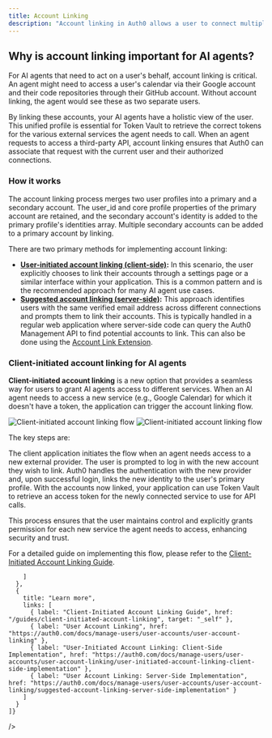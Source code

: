 ```yaml
---
title: Account Linking
description: "Account linking in Auth0 allows a user to connect multiple identity provider accounts, such as Google, GitHub, or a corporate SAML connection, under a single, unified user profile. By default, Auth0 treats each login from a different provider as a separate user. Account linking merges these distinct identities, enabling a user to authenticate from any of their linked accounts and be recognized as the same person by your application."
---
```


## Why is account linking important for AI agents?

For AI agents that need to act on a user's behalf, account linking is critical. An agent might need to access a user's calendar via their Google account and their code repositories through their GitHub account. Without account linking, the agent would see these as two separate users.

By linking these accounts, your AI agents have a holistic view of the user. This unified profile is essential for Token Vault to retrieve the correct tokens for the various external services the agent needs to call. When an agent requests to access a third-party API, account linking ensures that Auth0 can associate that request with the current user and their authorized connections.

### How it works

The account linking process merges two user profiles into a primary and a secondary account. The user_id and core profile properties of the primary account are retained, and the secondary account's identity is added to the primary profile's identities array. Multiple secondary accounts can be added to a primary account by linking.

There are two primary methods for implementing account linking:

- [**User-initiated account linking (client-side)**](https://auth0.com/docs/manage-users/user-accounts/user-account-linking/user-initiated-account-linking-client-side-implementation)**:** In this scenario, the user explicitly chooses to link their accounts through a settings page or a similar interface within your application. This is a common pattern and is the recommended approach for many AI agent use cases.
- [**Suggested account linking (server-side)**](https://auth0.com/docs/manage-users/user-accounts/user-account-linking/suggested-account-linking-server-side-implementation)**:** This approach identifies users with the same verified email address across different connections and prompts them to link their accounts. This is typically handled in a regular web application where server-side code can query the Auth0 Management API to find potential accounts to link. This can also be done using the [Account Link Extension](https://auth0.com/docs/customize/extensions/account-link-extension).

### Client-initiated account linking for AI agents

**Client-initiated account linking** is a new option that provides a seamless way for users to grant AI agents access to different services. When an AI agent needs to access a new service (e.g., Google Calendar) for which it doesn't have a token, the application can trigger the account linking flow.

<Frame>
  <img
    className="hidden dark:block"
    src="/img/client_initiated_account_linking_dark.png"
    alt="Client-initiated account linking flow"
  />
  <img
    className="block dark:hidden"
    src="/img/client_initiated_account_linking_light.png"
    alt="Client-initiated account linking flow"
  />
</Frame>

The key steps are:

<Steps>
  <Step title="Trigger the flow">
    The client application initiates the flow when an agent needs access to a
    new external provider.
  </Step>
  <Step title="User authentication">
    The user is prompted to log in with the new account they wish to link.
  </Step>
  <Step title="Token exchange and linking">
    Auth0 handles the authentication with the new provider and, upon successful
    login, links the new identity to the user's primary profile.
  </Step>
  <Step title="Token retrieval">
    With the accounts now linked, your application can use Token Vault to
    retrieve an access token for the newly connected service to use for API
    calls.
  </Step>
</Steps>

This process ensures that the user maintains control and explicitly grants permission for each new service the agent needs to access, enhancing security and trust.

For a detailed guide on implementing this flow, please refer to the [Client-Initiated Account Linking Guide](/guides/client-initiated-account-linking).


<Panel>
  <OverviewTocs
    sections={[
      {
        title: "Get started",
        links: [
          { label: "Calling third-party Party APIs", href: "/calling-apis/langgraph/get-started/call-others-apis-on-users-behalf", target: "_self" },

        ]
      },
      {
        title: "Learn more",
        links: [
          { label: "Client-Initiated Account Linking Guide", href: "/guides/client-initiated-account-linking", target: "_self" },
          { label: "User Account Linking", href: "https://auth0.com/docs/manage-users/user-accounts/user-account-linking" },
          { label: "User-Initiated Account Linking: Client-Side Implementation", href: "https://auth0.com/docs/manage-users/user-accounts/user-account-linking/user-initiated-account-linking-client-side-implementation" },
          { label: "User Account Linking: Server-Side Implementation", href: "https://auth0.com/docs/manage-users/user-accounts/user-account-linking/suggested-account-linking-server-side-implementation" }
        ]
      }
    ]}
  />
</Panel>
